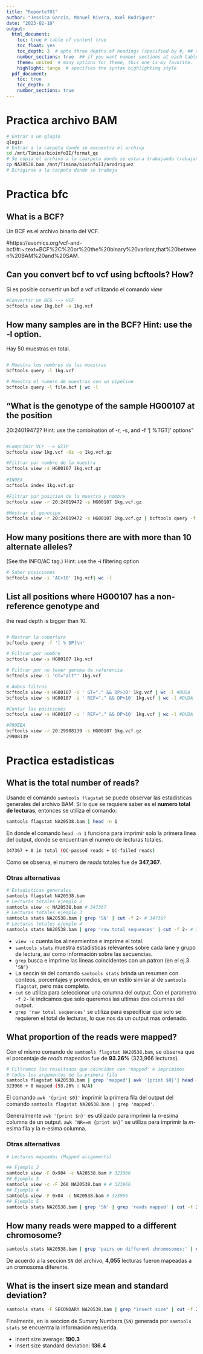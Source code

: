 ```yaml
---
title: "ReporteT01"
author: "Jessica Garcia, Manuel Rivera, Axel Rodriguez"
date: "2023-02-10"
output:
  html_document:
    toc: true # table of content true
    toc_float: yes
    toc_depth: 3  # upto three depths of headings (specified by #, ## and ###)
    number_sections: true  ## if you want number sections at each table header
    theme: united  # many options for theme, this one is my favorite.
    highlight: tango  # specifies the syntax highlighting style
  pdf_document: 
    toc: true
    toc_depth: 3
    number_sections: true
---
```


# Practica archivo BAM

```bash
# Entrar a un qlogin
qlogin
# Entrar a la carpeta donde se encuentra el archivp
cd /mnt/Timina/bioinfoII/format_qc
# Se copia el archivo a la caarpeta donde se estara trabajando trabajando
cp NA20538.bam /mnt/Timina/bioinfoII/arodriguez
# Dirigirse a la carpeta donde se trabaja
```



# Practica bfc

## What is a BCF?

Un BCF es el archivo binario del VCF.

#https://evomics.org/vcf-and-bcf/#:~:text=BCF%2C%20or%20the%20binary%20variant,that%20between%20BAM%20and%20SAM.

##  Can you convert bcf to vcf using bcftools? How?

Si es posible convertir un bcf a vcf utilizando el comando $view$

```bash
#Convertir un BCG --> VCF
bcftools view 1kg.bcf -o 1kg.vcf
```

## How many samples are in the BCF? Hint: use the -l option.

Hay 50 muestras en total.

```bash

# Muestra los nombres de las muestras
bcftools query -l 1kg.vcf

# Muestra el numero de muestras con un pípeline
bcftools query -l file.bcf | wc -l
```

## "What is the genotype of the sample HG00107 at the position
20:24019472? Hint: use the combination of -r, -s, and -f '[ %TGT]\n'
options"

```bash

#Comprimir VCF --> GZIP
bcftools view 1kg.vcf -Oz -o 1kg.vcf.gz

#Filtrar por nombre de la muestra
bcftools view -s HG00107 1kg.vcf.gz
 
#INDEX
bcftools index 1kg.vcf.gz

#Filtrar por posicion de la muestra y nombre
bcftools view -r 20:24019472 -s HG00107 1kg.vcf.gz

#Mostrar el genotipo
bcftools view -r 20:24019472 -s HG00107 1kg.vcf.gz | bcftools query -f '[ %TGT]\n' 
```


## How many positions there are with more than 10 alternate alleles?
(See the INFO/AC tag.) Hint: use the -i filtering option

```bash
# Saber posiciones
bcftools view -i 'AC>10' 1kg.vcf| wc -l

```


## List all positions where HG00107 has a non-reference genotype and
the read depth is bigger than 10.

```bash

# Mostrar la cobertura
bcftools query -f '[ % DP]\n'

# Filtrar por nombre
bcftools view -s HG00107 1kg.vcf

# Filtrar por no tener genoma de referencia
bcftools view -i 'GT="alt"' 1kg.vcf

# Ambos filtros
bcftools view -s HG00107 -i ' GT="." && DP>10' 1kg.vcf | wc -l #DUDA
bcftools view -s HG00107 -i ' REF="." && DP>10' 1kg.vcf | wc -l #DUDA

#Contar las posiciones
bcftools view -s HG00107 -i ' REF="." && DP>10' 1kg.vcf | wc -l #DUDA

#PRUEBA
bcftools view -r 20:29908139 -s HG00107 1kg.vcf.gz 
29908139
```

# Practica estadisticas

## What is the total number of reads?
Usando el comando `samtools flagstat` se puede observar las estadisticas generales del archivo BAM. Si lo que se requiere saber es el **numero total de lecturas**, entonces se utiliza el comando:

```bash
samtools flagstat NA20538.bam | head -n 1
```

En donde el comando `head -n 1` funciona para imprimir solo la primera linea del output, donde se encuentran el numero de lecturas totales.

```bash
347367 + 0 in total (QC-passed reads + QC-failed reads)
```

Como se observa, el numero de _reads_ totales fue de **347,367**.

### Otras alternativas

```bash
# Estadisticas generales
samtools flagstat NA20538.bam
# Lecturas totales ejemplo 2
samtools view -c NA20538.bam # 347367
# Lecturas totales ejemplo 3
samtools stats NA20538.bam | grep 'SN' | cut -f 2- # 347367
# Lecturas totales ejemplo 4
samtools stats NA20538.bam | grep 'raw total sequences' | cut -f 2- # 347367
```

- `view -c` cuenta los alineamientos e imprime el total.
- `samtools stats` muestra estadísticas relevantes sobre cada lane y grupo de lectura, así como información sobre las secuencias.
- `grep` busca e imprime las lineas coincidentes con un patron (en el ej.3 `‘SN’`)
- La seccin `SN`  del comando `samtools stats` brinda un resumen con conteos, porcentajes y promedios, en un estilo similar al de `samtools flagstat`, pero más completo.
- `cut` se utiliza para seleccionar una columna del output. Con el parametro `-f 2-` le indicamos que solo queremos las ultimas dos columnas del output.
- `grep 'raw total sequences'` se utiliza para especificar que solo se requieren el total de lecturas, lo que nos da un output mas ordenado.

## What proportion of the reads were mapped?

Con el mismo comando de `samtools flagstat NA20538.bam`, se observa que el porcentaje de _reads_ mapeados fue de **93.26%** (323,966 lecturas). 

```bash
# Filtramos los resultados que coincidan con 'mapped' e imprimimos
# todos los argumentos de la primera fila
samtools flagstat NA20538.bam | grep 'mapped'| awk '{print $0}'| head -n 1
323966 + 0 mapped (93.26% : N/A)
```

El comando `awk '{print $0}'` imprimir la primera fila del output del comando `samtools flagstat NA20538.bam | grep 'mapped'`.

<div class="alert alert-block alert-info">
Generalmente `awk '{print $n}'` es utilizado para imprimir la $n$-esima columna de un output. `awk ‘NR==m {print $n}’` se utiliza para imprimir la $m$-esima fila y la $n$-esima columna.</div>


### Otras alternativas

```bash
# Lecturas mapeadas (Mapped alignments)

## Ejemplo 2
samtools view -F 0x904 -c NA20538.bam # 323966
## Ejemplo 3
samtools view -c -F 260 NA20538.bam # # 323966
## Ejemplo 4
samtools view -F 0x04 -c NA20538.bam # 323966
## Ejemplo 5
samtools stats NA20538.bam | grep 'SN' | grep 'reads mapped' | cut -f 2- #323966
```

## How many reads were mapped to a different chromosome?

```bash
samtools stats NA20538.bam | grep 'pairs on different chromosomes:' | cut -f 2-
```

De acuerdo a la seccion `SN` del archivo, **4,055** lecturas fueron mapeadas a un cromosoma diferente.

## What is the insert size mean and standard deviation?

```bash
samtools stats -F SECONDARY NA20538.bam | grep "insert size" | cut -f 2-
```

Finalmente, en la seccion de Sumary Numbers (`SN`) generada por `samtools stats` se encuentra la información requerida.

- insert size average:	**190.3**
- insert size standard deviation: **136.4**